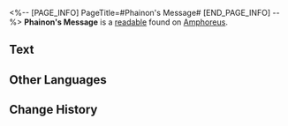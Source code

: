 <%-- [PAGE_INFO]
PageTitle=#Phainon's Message#
[END_PAGE_INFO] --%>
{{Readable Infobox
|id           = 559
|partIds      = 190888
|title        = 
|image        = Item Phainon's Message.png
|world        = Amphoreus
|parts        = 1
|author       = <!--to be added-->
|description  = To my friends, comrades, and the Nameless from beyond the sky &mdash; The heroes I hold dear to my heart.
|part1        = 
|source1      = {{cx|Source missing}}
|characters   = 
|factions     = 
}}
'''Phainon's Message''' is a [[readable]] found on [[Amphoreus]].
<!--
==Location==
{{Map Embed|<map name>|<marker id>}}
-->
==Text==


<!--
==Trivia==
* 
-->
==Other Languages==
{{Other Languages
|en   = Phainon's Message
|zhs  = 白厄的留言
|zht  = 白厄的留言
|ja   = ファイノンが残したメッセージ
|ko   = 파이논의 메시지
|es   = Mensaje de Fainón
|fr   = Message de Phaénon
|ru   = Письмо Фаенона
|th   = จดหมายจาก Phainon
|vi   = Tin Nhắn Của Phainon
|de   = Phainons Nachricht
|id   = Pesan Phainon
|pt   = Mensagem de Phainon
}}

==Change History==
{{Change History|3.3}}